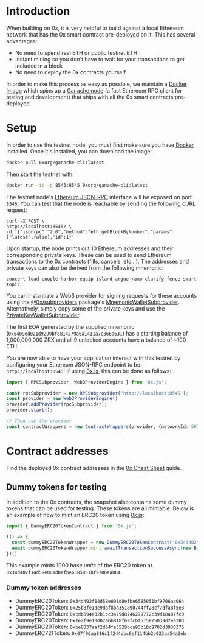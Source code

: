 # Introduction

When building on 0x, it is very helpful to build against a local Ethereum network that has the 0x smart contract pre-deployed on it. This has several advantages:

- No need to spend real ETH or public testnet ETH
- Instant mining so you don't have to wait for your transactions to get included in a block
- No need to deploy the 0x contracts yourself

In order to make this process as easy as possible, we maintain a [Docker Image](https://hub.docker.com/r/0xorg/ganache-cli) which spins up a [Ganache node](https://github.com/trufflesuite/ganache-cli) (a fast Ethereum RPC client for testing and development) that ships with all the 0x smart contracts pre-deployed. 

# Setup

In order to use the testnet node, you must first make sure you have [Docker](https://docs.docker.com/install/) installed. Once it's installed, you can download the image:

```bash
docker pull 0xorg/ganache-cli:latest
```

Then start the testnet with:

```bash
docker run -it -p 8545:8545 0xorg/ganache-cli:latest
```

The testnet node's [Ethereum JSON-RPC](https://github.com/ethereum/wiki/wiki/JSON-RPC) interface will be exposed on port `8545`. You can test that the node is reachable by sending the following cURL request:

```
curl -X POST \
http://localhost:8545/ \
-d '{"jsonrpc":"2.0","method":"eth_getBlockByNumber","params":["latest",false],"id":1}'
```

Upon startup, the node prints out 10 Ethereum addresses and their corresponding private keys. These can be used to send Ethereum transactions to the 0x contracts (fills, cancels, etc...). The addresses and private keys can also be derived from the following mnemonic:

```
concert load couple harbor equip island argue ramp clarify fence smart topic
``` 

You can instantiate a Web3 provider for signing requests for these accounts using the [@0x/subproviders](https://0x.org/docs/tools/subproviders) package's [MnemonicWalletSubprovider](https://0x.org/docs/tools/subproviders#mnemonicwalletsubprovider). Alternatively, simply copy some of the private keys and use the [PrivateKeyWalletSubprovider](https://0x.org/docs/tools/subproviders#privatekeywalletsubprovider).

The first EOA generated by the supplied mnemonic (`0x5409ed021d9299bf6814279a6a1411a7e866a631`) has a starting balance of 1,000,000,000 ZRX and all 9 unlocked accounts have a balance of ~100 ETH.

You are now able to have your application interact with this testnet by configuring your Ethereum JSON-RPC endpoint to be: `http://localhost:8545`! If using [0x.js](https://0x.org/docs/tools/0x.js), this can be done as follows:

```typescript
import { RPCSubprovider, Web3ProviderEngine } from '0x.js';

const rpcSubprovider = new RPCSubprovider('http://localhost:8545');
const provider = new Web3ProviderEngine() 
provider.addProvider(rpcSubprovider);
provider.start();

// Then use the provider
const contractWrappers = new ContractWrappers(provider, {networkId: 50});
```

# Contract addresses

Find the deployed 0x contract addresses in the [0x Cheat Sheet](https://0x.org/docs/guides/0x-cheat-sheet) guide. 

## Dummy tokens for testing

In addition to the 0x contracts, the snapshot also contains some dummy tokens that can be used for testing. These tokens are all mintable. Below is an example of how to mint an ERC20 token using [0x.js](https://0x.org/docs/tools/0x.js):

```typescript
import { DummyERC20TokenContract } from '0x.js';

(() => {
  const dummyERC20TokenWrapper = new DummyERC20TokenContract('0x34d402f14d58e001d8efbe6585051bf9706aa064', provider);
  await dummyERC20TokenWrapper.mint.awaitTransactionSuccessAsync(new BigNumber(1000));
})()
```

This example mints 1000 _base units_ of the ERC20 token at `0x34d402f14d58e001d8efbe6585051bf9706aa064`.

### Dummy token addresses

-   DummyERC20Token: `0x34d402f14d58e001d8efbe6585051bf9706aa064`
-   DummyERC20Token: `0x25b8fe1de9daf8ba351890744ff28cf7dfa8f5e3`
-   DummyERC20Token: `0xcdb594a32b1cc3479d8746279712c39d18a07fc0`
-   DummyERC20Token: `0x1e2f9e10d02a6b8f8f69fcbf515e75039d2ea30d`
-   DummyERC20Token: `0xbe0037eaf2d64fe5529bca93c18c9702d3930376`
-   DummyERC721Token: `0x07f96aa816c1f244cbc6ef114bb2b023ba54a2eb`
